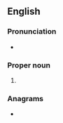 {{also|manu|Manu|ma nữ}}
==English==

===Pronunciation===
* {{IPA|/mæn ju/|lang=en}}{{attn|en|stress pattern? primary on both?}}

===Proper noun===
{{en-proper noun|head=Man U}}

# {{clipping of|{{w|Manchester United F.C.|Manchester United Football Club}}|lang=en}}

===Anagrams===
* {{anagrams|en|Amun|NUMA|Numa|Uman}}